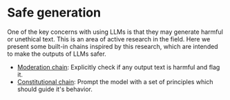 # Safe generation

One of the key concerns with using LLMs is that they may generate harmful or unethical text. This is an area of active research in the field. Here we present some built-in chains inspired by this research, which are intended to make the outputs of LLMs safer.

- [Moderation chain](/docs/use_cases/safety/moderation): Explicitly check if any output text is harmful and flag it.
- [Constitutional chain](/docs/use_cases/safety/constitutional_chain): Prompt the model with a set of principles which should guide it's behavior.
